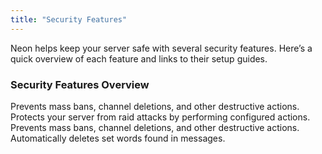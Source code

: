 ```yaml
---
title: "Security Features"
---
```


Neon helps keep your server safe with several security features. Here’s a quick overview of each feature and links to their setup guides.

### Security Features Overview

<Columns cols={2}>
  <Card title="Antinuke" icon="lock" href="/security/antinuke">
    Prevents mass bans, channel deletions, and other destructive actions.
  </Card>
  <Card title="Antiraid" icon="flag-swallowtail" href="/security/antiraid">
    Protects your server from raid attacks by performing configured actions.
  </Card>
  <Card title="Fake Permissions" icon="check" href="/security/fakeperms">
    Prevents mass bans, channel deletions, and other destructive actions.
  </Card>
  <Card title="Automod" icon="shield" href="/security/automod">
    Automatically deletes set words found in messages.
  </Card>
</Columns>